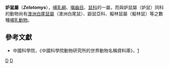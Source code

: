 {{Automatic taxobox
| taxon = Zelotomys
| image = 
| image_caption = 
| authority = Osgood, 1910
}}

'''妒鼠屬'''（'''''Zelotomys'''''），[[哺乳綱|哺乳綱]]、[[囓齒目|囓齒目]]、[[鼠科|鼠科]]的一屬，而與妒鼠屬（妒鼠）同科的動物尚有[[澳洲白尾鼠屬|澳洲白尾鼠屬]]（澳洲白尾鼠）、鼢鼠亞科、擬林鼠屬（擬林鼠）等之數種[[哺乳動物|哺乳動物]]。

==參考文獻==
*中國科學院，《中國科學院動物研究所的世界動物名稱資料庫》，[https://web.archive.org/web/20050718232917/http://vzd.brim.ac.cn/division/fauna/index.asp]

{{Taxonbar|from=Q513435}}

[[Category:鼠亚科|D]]
[[Category:1910年描述的分类群|D]]